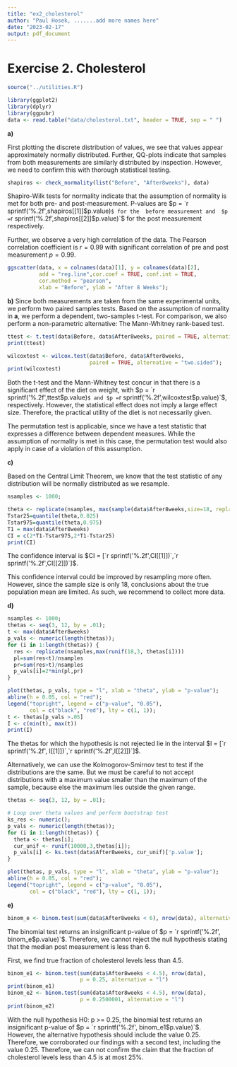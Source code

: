 ---
title: "ex2_cholesterol"
author: "Paul Hosek, .......add more names here"
date: "2023-02-17"
output: pdf_document
---

# Exercise 2. Cholesterol

```{r, include=FALSE}
source("../utilities.R")
```

```{r}
library(ggplot2)
library(dplyr)
library(ggpubr)
data <- read.table("data/cholesterol.txt", header = TRUE, sep = " ")
```

**a)**

First plotting the discrete distribution of values, we see that values appear 
approximately normally distributed. Further, QQ-plots indicate that samples 
from both measurements are similarly distributed by inspection.
However, we need to confirm this with thorough statistical testing. 

```{r, echo=TRUE, fig.height = 4}
shapiros <- check_normality(list("Before", "After8weeks"), data)
```

Shapiro-Wilk tests for normality indicate that the assumption of normality
is met for both pre- and post-measurement. P-values are $p = `r sprintf('%.2f',shapiros[[1]]$p.value)`$ for the 
before measurement and  $p = `r sprintf('%.2f',shapiros[[2]]$p.value)`$ for the post measurement respectively.


Further, we observe a very high correlation of the data. The Pearson correlation coefficient is $r = 0.99$ with significant correlation of pre and post measurement $p = 0.99$.
```{r, echo=TRUE, fig.height = 2.5}

ggscatter(data, x = colnames(data)[1], y = colnames(data)[2],
          add = "reg.line",cor.coef = TRUE, conf.int = TRUE,
          cor.method = "pearson",
          xlab = "Before", ylab = "After 8 Weeks");

```



**b)**
Since both measurements are taken from the same experimental units, we perform two paired samples tests. Based on the assumption of normality in **a**, we perform a dependent, two-samples t-test. For comparison, we also perform a non-parametric alternative: The Mann-Whitney rank-based test.

```{r, echo=TRUE}
ttest <- t.test(data$Before, data$After8weeks, paired = TRUE, alternative = "two.sided");
print(ttest)

wilcoxtest <- wilcox.test(data$Before, data$After8weeks, 
                          paired = TRUE, alternative = "two.sided");
print(wilcoxtest)
```

Both the t-test and the Mann-Whitney test concur in that there is a significant effect of the diet on weight, with $p = `r sprintf('%.2f',ttest$p.value)`$ and $p = `r sprintf('%.2f',wilcoxtest$p.value)`$, respectively. However, the statistical effect does not imply a large effect size. Therefore, the practical utility of the diet is not necessarily given.

The permutation test is applicable, since we have a test statistic that expresses a difference between dependent measures. While the assumption of normality is met in this case, the permutation test would also apply in case of a violation of this assumption.

**c)**

Based on the Central Limit Theorem, we know that the test statistic of any distribution will be normally distributed as we resample.

```{r, echo=TRUE}
nsamples <- 1000;

theta <- replicate(nsamples, max(sample(data$After8weeks,size=18, replace = TRUE)));
Tstar25=quantile(theta,0.025)
Tstar975=quantile(theta,0.975)
T1 = max(data$After8weeks)
CI = c(2*T1-Tstar975,2*T1-Tstar25)
print(CI)
```

The confidence interval is $CI = [`r sprintf('%.2f',CI[[1]])`,`r sprintf('%.2f',CI[[2]])`]$.

This confidence interval could be improved by resampling more often.
However, since the sample size is only 18, conclusions about the true population mean are limited. As such, we recommend to collect more data.

**d)**
```{r, echo=TRUE}
nsamples <- 1000;
thetas <- seq(3, 12, by = .01);
t <- max(data$After8weeks)
p_vals <- numeric(length(thetas));
for (i in 1:length(thetas)) {
  res <- replicate(nsamples,max(runif(18,3, thetas[i])))
  pl=sum(res<t)/nsamples
  pr=sum(res>t)/nsamples
  p_vals[i]=2*min(pl,pr)
}

plot(thetas, p_vals, type = "l", xlab = "theta", ylab = "p-value");
abline(h = 0.05, col = "red");
legend("topright", legend = c("p-value", "0.05"),
       col = c("black", "red"), lty = c(1, 1));
t <- thetas[p_vals >.05]
I <- c(min(t), max(t))
print(I)
```
The thetas for which the hypothesis is not rejected lie in the interval $I = [`r sprintf('%.2f', I[[1]])`,`r sprintf('%.2f',I[[2]])`]$.

Alternatively, we can use the Kolmogorov-Smirnov test to test if 
the distributions are the same. But we must be careful to not accept
distributions with a maximum value smaller than the maximum of the sample, because else the maximum lies outside the given range.

```{r, echo=TRUE, console=FALSE, warning = F}
thetas <- seq(3, 12, by = .01);

# Loop over theta values and perform bootstrap test
ks_res <- numeric();
p_vals <- numeric(length(thetas));
for (i in 1:length(thetas)) {
  theta <- thetas[i];
  cur_unif <- runif(10000,3,thetas[i]);
  p_vals[i] <- ks.test(data$After8weeks, cur_unif)['p.value'];
}

```

```{r, echo=FALSE, console=FALSE}
plot(thetas, p_vals, type = "l", xlab = "theta", ylab = "p-value");
abline(h = 0.05, col = "red");
legend("topright", legend = c("p-value", "0.05"),
       col = c("black", "red"), lty = c(1, 1));

```
**e)**

```{r, echo=TRUE}
binom_e <- binom.test(sum(data$After8weeks < 6), nrow(data), alternative = "less")
```

The binomial test returns an insignificant p-value of $p = `r sprintf('%.2f', binom_e$p.value)`$. Therefore, we cannot reject the null hypothesis stating that the median post measurement is less than 6.

First, we find true fraction of cholesterol levels less than 4.5. 

```{r, echo=TRUE}
binom_e1 <- binom.test(sum(data$After8weeks < 4.5), nrow(data), 
                       p = 0.25, alternative = "l")
print(binom_e1)
binom_e2 <- binom.test(sum(data$After8weeks < 4.5), nrow(data), 
                       p = 0.2500001, alternative = "l")
print(binom_e2)
```

With the null hypothesis H0: p >= 0.25, the binomial test returns an insignificant p-value of $p = `r sprintf('%.2f', binom_e1$p.value)`$. However, the alternative hypothesis should include the value 0.25. Therefore, we corroborated our findings with a second test, including the value 0.25. Therefore, we can not confirm the claim that the fraction of cholesterol levels less than 4.5 is at most 25%. 